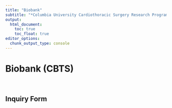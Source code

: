 ```yaml
---
title: "Biobank"
subtitle: "*Columbia University Cardiothoracic Surgery Research Program*"
output: 
  html_document:
    toc: true
    toc_float: true
editor_options: 
  chunk_output_type: console
---
```


# Biobank (CBTS)

\

##	Inquiry Form
